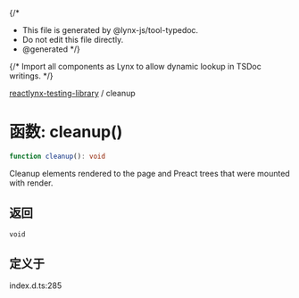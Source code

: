 {/*
* This file is generated by @lynx-js/tool-typedoc.
* Do not edit this file directly.
* @generated
*/}

{/* Import all components as Lynx to allow dynamic lookup in TSDoc writings. */}


[reactlynx-testing-library](/api/reactlynx-testing-library/index.mdx) / cleanup

# 函数: cleanup()

```ts
function cleanup(): void
```

Cleanup elements rendered to the page and Preact trees that were mounted with render.

## 返回

`void`

## 定义于

index.d.ts:285
